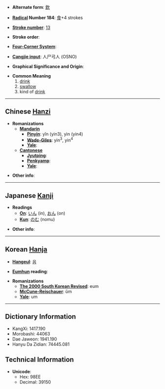 * '''Alternate form''': [[飲]]

* '''[[Wiktionary:Chinese radical index| Radical]] Number 184''': [[Wiktionary:Chinese radical index 食|食]]+4 strokes

* '''[[Wiktionary:Chinese total strokes index|Stroke number]]''': [[Wiktionary:Chinese total strokes index 13|13]]

* '''Stroke order''': 

* '''[[Wiktionary:Chinese four corner index|Four-Corner System]]''': 

* '''[[Wiktionary:Chinese Cangjie index|Cangjie input]]''': 人尸弓人 (OSNO)

* '''Graphical Significance and Origin''': 

* '''Common Meaning'''
*#[[drink]]
*# [[swallow]]
*# kind of [[drink]]

----

== Chinese [[Hanzi]] ==

* '''Romanizations'''
** '''[[Mandarin]]'''
*** '''[[Pinyin]]''': yǐn (yin3), yìn (yin4)
*** '''[[Wade-Giles]]''': yin<sup>3</sup>, yin<sup>4</sup>
*** '''[[Yale]]''': 
** '''[[Cantonese]]'''
*** '''[[Jyutping]]''':
*** '''[[Penkyamp]]''': 
*** '''[[Yale]]''': 

* '''Other info''': 

----

== Japanese [[Kanji]] ==

* '''Readings'''
** '''[[On]]''': [[いん]] (in), [[おん]] (on)
** '''[[Kun]]''': [[のむ]] (nomu)

* '''Other info''':  

----

== Korean [[Hanja]] ==

* '''[[Hangeul]]''': [[음]]

* '''[[Eumhun]] reading''': 

* '''Romanizations'''
** '''[[The 2000 South Korean Revised Romanization|The 2000 South Korean Revised]]''': eum
** '''[[McCune-Reischauer]]''': ŭm
** '''[[Yale]]''': um

----

== Dictionary Information ==

* KangXi: 1417.190
* Morobashi: 44063
* Dae Jaweon: 1941.190
* Hanyu Da Zidian: 74445.081

== Technical Information ==

* '''Unicode''':
** Hex: 98EE
** Decimal: 39150